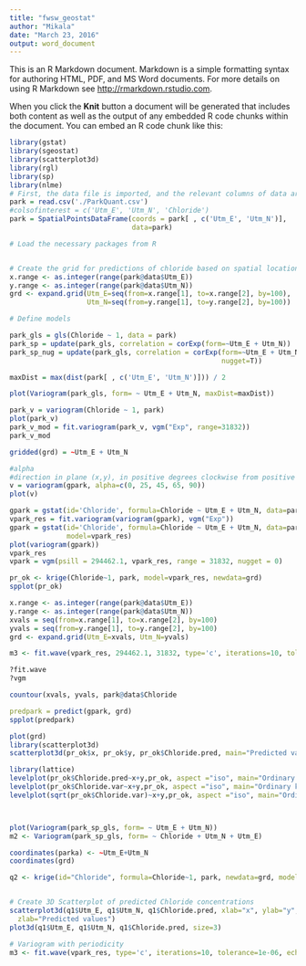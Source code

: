 ```yaml
---
title: "fwsw_geostat"
author: "Mikala"
date: "March 23, 2016"
output: word_document
---
```


This is an R Markdown document. Markdown is a simple formatting syntax for authoring HTML, PDF, and MS Word documents. For more details on using R Markdown see <http://rmarkdown.rstudio.com>.

When you click the **Knit** button a document will be generated that includes both content as well as the output of any embedded R code chunks within the document. You can embed an R code chunk like this:

```r
library(gstat)
library(sgeostat)
library(scatterplot3d)
library(rgl)
library(sp)
library(nlme)
# First, the data file is imported, and the relevant columns of data are subsetted from the data file.
park = read.csv('./ParkQuant.csv')
#colsofinterest = c('Utm_E', 'Utm_N', 'Chloride')
park = SpatialPointsDataFrame(coords = park[ , c('Utm_E', 'Utm_N')],
                              data=park)

# Load the necessary packages from R


# Create the grid for predictions of chloride based on spatial location
x.range <- as.integer(range(park@data$Utm_E))
y.range <- as.integer(range(park@data$Utm_N))
grd <- expand.grid(Utm_E=seq(from=x.range[1], to=x.range[2], by=100),
                   Utm_N=seq(from=y.range[1], to=y.range[2], by=100))

# Define models

park_gls = gls(Chloride ~ 1, data = park)
park_sp = update(park_gls, correlation = corExp(form=~Utm_E + Utm_N))
park_sp_nug = update(park_gls, correlation = corExp(form=~Utm_E + Utm_N,
                                                    nugget=T))

maxDist = max(dist(park[ , c('Utm_E', 'Utm_N')])) / 2

plot(Variogram(park_gls, form= ~ Utm_E + Utm_N, maxDist=maxDist))

park_v = variogram(Chloride ~ 1, park)
plot(park_v)
park_v_mod = fit.variogram(park_v, vgm("Exp", range=31832))
park_v_mod

gridded(grd) = ~Utm_E + Utm_N

#alpha	
#direction in plane (x,y), in positive degrees clockwise from positive y (North): alpha=0 for direction North (increasing y), alpha=90 for direction East (increasing x); optional a vector of directions in (x,y)
v = variogram(gpark, alpha=c(0, 25, 45, 65, 90))
plot(v)

gpark = gstat(id='Chloride', formula=Chloride ~ Utm_E + Utm_N, data=park)
vpark_res = fit.variogram(variogram(gpark), vgm("Exp"))
gpark = gstat(id='Chloride', formula=Chloride ~ Utm_E + Utm_N, data=park,
              model=vpark_res)
plot(variogram(gpark))
vpark_res
vpark = vgm(psill = 294462.1, vpark_res, range = 31832, nugget = 0)

pr_ok <- krige(Chloride~1, park, model=vpark_res, newdata=grd)
spplot(pr_ok)

x.range <- as.integer(range(park@data$Utm_E))
y.range <- as.integer(range(park@data$Utm_N))
xvals = seq(from=x.range[1], to=x.range[2], by=100)
yvals = seq(from=y.range[1], to=y.range[2], by=100)
grd <- expand.grid(Utm_E=xvals, Utm_N=yvals)

m3 <- fit.wave(vpark_res, 294462.1, 31832, type='c', iterations=10, tolerance=1e-06, echo=FALSE, plot.it=FALSE, weighted=TRUE)

?fit.wave
?vgm

countour(xvals, yvals, park@data$Chloride

predpark = predict(gpark, grd)
spplot(predpark)

plot(grd)
library(scatterplot3d)
scatterplot3d(pr_ok$x, pr_ok$y, pr_ok$Chloride.pred, main="Predicted values")

library(lattice)
levelplot(pr_ok$Chloride.pred~x+y,pr_ok, aspect ="iso", main="Ordinary kriging predictions")
levelplot(pr_ok$Chloride.var~x+y,pr_ok, aspect ="iso", main="Ordinary kriging variances")
levelplot(sqrt(pr_ok$Chloride.var)~x+y,pr_ok, aspect ="iso", main="Ordinary kriging standard errors")



plot(Variogram(park_sp_gls, form= ~ Utm_E + Utm_N))
m2 <- Variogram(park_sp_gls, form= ~ Chloride + Utm_N + Utm_E)

coordinates(parka) <- ~Utm_E+Utm_N
coordinates(grd)

q2 <- krige(id="Chloride", formula=Chloride~1, park, newdata=grd, model = m2)


# Create 3D Scatterplot of predicted Chloride concentrations
scatterplot3d(q1$Utm_E, q1$Utm_N, q1$Chloride.pred, xlab="x", ylab="y",
  zlab="Predicted values")
plot3d(q1$Utm_E, q1$Utm_N, q1$Chloride.pred, size=3)

# Variogram with periodicity
m3 <- fit.wave(vpark_res, type='c', iterations=10, tolerance=1e-06, echo=FALSE, plot.it=FALSE, weighted=TRUE)

```

